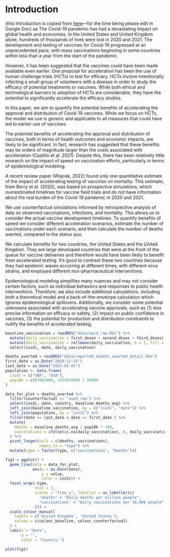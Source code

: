 # Introduction

(this Introduction is copied from [here](https://docs.google.com/document/d/1YzVLaFWor03Y3jq8IBe2iXEhLd7PNW9srnLAerAXOfg/edit)---for the time being please edit in Google Doc) 
aa
The Covid-19 pandemic has had a devastating impact on global health and economies. In the United States and United Kingdom alone, hundreds of thousands of lives were lost in 2020 and 2021. The development and testing of vaccines for Covid-19 progressed at an unprecedented pace, with mass vaccinations beginning in some countries within less than a year from the start of the pandemic.

However, it has been suggested that the vaccines could have been made available even earlier. One proposal for acceleration has been the use of human challenge trials (HCTs) to test for efficacy. HCTs involve intentionally infecting a small group of volunteers with a disease in order to study the efficacy of potential treatments or vaccines. While both ethical and technological barriers to adoption of HCTs are considerable, they have the potential to significantly accelerate the efficacy studies.

In this paper, we aim to quantify the potential benefits of accelerating the approval and distribution of Covid-19 vaccines. While we focus on HCTs, the model we use is generic and applicable to all measures that could have led to earlier use of vaccines. 

The potential benefits of accelerating the approval and distribution of vaccines, both in terms of health outcomes and economic impacts, are likely to be significant. In fact, research has suggested that these benefits may be orders of magnitude larger than the costs associated with acceleration (Castillo et al. 2021). Despite this, there has been relatively little research on the impact of speed on vaccination efforts, particularly in terms of epidemiological modeling.

A recent review paper (Więcek, 2022) found only one quantitative estimate of the impact of accelerating testing of vaccines on mortality. This estimate, from Berry et al. (2020), was based on prospective simulations, which overestimated timelines for vaccine field trials and do not have information about the real burden of the Covid-19 pandemic in 2020 and 2021. 

We use counterfactual simulations informed by retrospective analysis of data on observed vaccinations, infections, and mortality. This allows us to consider the actual vaccine development timelines. To quantify benefits of speed we consider different acceleration scenarios, estimate the number of vaccinations under each scenario, and then calculate the number of deaths averted, compared to the status quo.

We calculate benefits for two countries, the United States and the United Kingdom. They are large developed countries that were at the front of the queue for vaccine deliveries and therefore would have been likely to benefit from accelerated testing. It's good to contrast these two countries because they had epidemic waves occurring at different times, with different virus strains, and employed different non-pharmaceutical interventions.

Epidemiological modeling simplifies many nuances and may not consider certain factors, such as individual behaviors and responses to public health interventions. Therefore, we also include additional calculations, including both a theoretical model and a back-of-the-envelope calculation which ignores epidemiological spillovers. Additionally, we consider some potential unknowns associated with accelerating vaccine approvals, such as (1) less precise information on efficacy or safety, (2) impact on public confidence in vaccines, (3) the potential for production and distribution constraints to nullify the benefits of accelerated testing.

```r

baseline_vaccination = readRDS("data/owid_raw.Rds") %>% 
  mutate(daily_vaccination = first_doses + second_doses + third_doses) %>% 
  mutate(daily_vaccination = rollmean(daily_vaccination, k = 7, fill = NA)) %>% 
  select(iso3c, date, daily_vaccination)

deaths_averted = readRDS("data/reported_deaths_averted_detail.Rds")
first_date = as.Date("2020-12-15")
last_date = as.Date("2022-01-01")
population <- data.frame(
  iso3c = c("GBR", "USA"),
  pop10k = c(67081000, 331501080) / 10000
)

data_for_plot = deaths_averted %>% 
  filter(counterfactual == "owid_raw") %>% 
  select(iso3c, date, country, baseline_deaths_avg) %>% 
  left_join(baseline_vaccination, by = c("iso3c", "date")) %>% 
  left_join(population, by = "iso3c") %>% 
  filter(date <= last_date & date >= first_date ) %>% 
  mutate(
    deaths = baseline_deaths_avg / pop10k * 100,
    vaccinations = ifelse(is.na(daily_vaccination), 0, daily_vaccination / pop10k)
  ) %>% 
  pivot_longer(cols = c(deaths, vaccinations),
               names_to = "type") %>% 
  mutate(type = factor(type, c("vaccinations", "deaths")))

fig1 = ggplot() +
  geom_line(data = data_for_plot,
            aes(x = as.Date(date),
                y = value,
                color = iso3c)) +
  facet_wrap(~type, 
             ncol = 2, 
             scales = "free_y", labeller = as_labeller(c(
               "deaths" = "Daily deaths per million people",
               "vaccinations" = "Daily vaccinations per 10,000 people"
             ))) +
  scale_colour_manual(
    labels = c('United Kingdom', 'United States'),
    values = c(colour_baseline, colour_counterfactual)
  ) +
  labs(x = "Date",
       y = "",
       color = "Country:")

plot(fig1)

```


